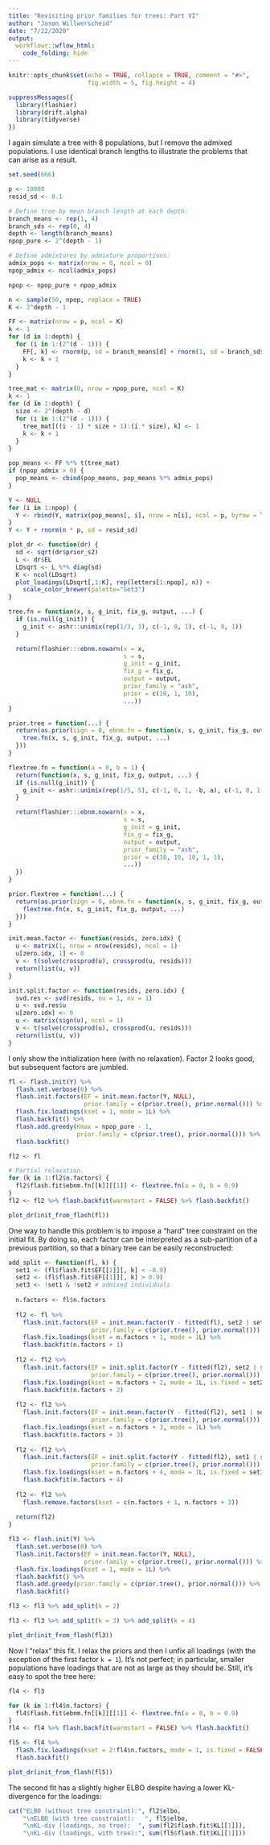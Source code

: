 ```yaml
---
title: "Revisiting prior families for trees: Part VI"
author: "Jason Willwerscheid"
date: "7/22/2020"
output:
  workflowr::wflow_html:
    code_folding: hide
---
```


```r
knitr::opts_chunk$set(echo = TRUE, collapse = TRUE, comment = "#>",
                      fig.width = 5, fig.height = 4)
```

```r
suppressMessages({
  library(flashier)
  library(drift.alpha)
  library(tidyverse)
})
```

I again simulate a tree with 8 populations, but I remove the admixed populations. I use identical branch lengths to illustrate the problems that can arise as a result.

```r
set.seed(666)

p <- 10000
resid_sd <- 0.1

# Define tree by mean branch length at each depth:
branch_means <- rep(1, 4)
branch_sds <- rep(0, 4)
depth <- length(branch_means)
npop_pure <- 2^(depth - 1)

# Define admixtures by admixture proportions:
admix_pops <- matrix(nrow = 0, ncol = 0)
npop_admix <- ncol(admix_pops)

npop <- npop_pure + npop_admix

n <- sample(50, npop, replace = TRUE)
K <- 2^depth - 1

FF <- matrix(nrow = p, ncol = K)
k <- 1
for (d in 1:depth) {
  for (i in 1:(2^(d - 1))) {
    FF[, k] <- rnorm(p, sd = branch_means[d] + rnorm(1, sd = branch_sds[d]))
    k <- k + 1
  }
}

tree_mat <- matrix(0, nrow = npop_pure, ncol = K)
k <- 1
for (d in 1:depth) {
  size <- 2^(depth - d)
  for (i in 1:(2^(d - 1))) {
    tree_mat[((i - 1) * size + 1):(i * size), k] <- 1
    k <- k + 1
  }
}

pop_means <- FF %*% t(tree_mat)
if (npop_admix > 0) {
  pop_means <- cbind(pop_means, pop_means %*% admix_pops)
}

Y <- NULL
for (i in 1:npop) {
  Y <- rbind(Y, matrix(pop_means[, i], nrow = n[i], ncol = p, byrow = TRUE))
}
Y <- Y + rnorm(n * p, sd = resid_sd)

plot_dr <- function(dr) {
  sd <- sqrt(dr$prior_s2)
  L <- dr$EL
  LDsqrt <- L %*% diag(sd)
  K <- ncol(LDsqrt)
  plot_loadings(LDsqrt[,1:K], rep(letters[1:npop], n)) +
    scale_color_brewer(palette="Set3")
}

tree.fn = function(x, s, g_init, fix_g, output, ...) {
  if (is.null(g_init)) {
    g_init <- ashr::unimix(rep(1/3, 3), c(-1, 0, 1), c(-1, 0, 1))
  }

  return(flashier:::ebnm.nowarn(x = x,
                                s = s,
                                g_init = g_init,
                                fix_g = fix_g,
                                output = output,
                                prior_family = "ash",
                                prior = c(10, 1, 10),
                                ...))
}

prior.tree = function(...) {
  return(as.prior(sign = 0, ebnm.fn = function(x, s, g_init, fix_g, output) {
    tree.fn(x, s, g_init, fix_g, output, ...)
  }))
}

flextree.fn = function(a = 0, b = 1) {
  return(function(x, s, g_init, fix_g, output, ...) {
  if (is.null(g_init)) {
    g_init <- ashr::unimix(rep(1/5, 5), c(-1, 0, 1, -b, a), c(-1, 0, 1, -a, b))
  }

  return(flashier:::ebnm.nowarn(x = x,
                                s = s,
                                g_init = g_init,
                                fix_g = fix_g,
                                output = output,
                                prior_family = "ash",
                                prior = c(10, 10, 10, 1, 1),
                                ...))
  })
}

prior.flextree = function(...) {
  return(as.prior(sign = 0, ebnm.fn = function(x, s, g_init, fix_g, output) {
    flextree.fn(x, s, g_init, fix_g, output, ...)
  }))
}

init.mean.factor <- function(resids, zero.idx) {
  u <- matrix(1, nrow = nrow(resids), ncol = 1)
  u[zero.idx, 1] <- 0
  v <- t(solve(crossprod(u), crossprod(u, resids)))
  return(list(u, v))
}

init.split.factor <- function(resids, zero.idx) {
  svd.res <- svd(resids, nu = 1, nv = 1)
  u <- svd.res$u
  u[zero.idx] <- 0
  u <- matrix(sign(u), ncol = 1)
  v <- t(solve(crossprod(u), crossprod(u, resids)))
  return(list(u, v))
}
```

I only show the initialization here (with no relaxation). Factor 2 looks good, but subsequent factors are jumbled.

```r
fl <- flash.init(Y) %>%
  flash.set.verbose(0) %>%
  flash.init.factors(EF = init.mean.factor(Y, NULL), 
                     prior.family = c(prior.tree(), prior.normal())) %>%
  flash.fix.loadings(kset = 1, mode = 1L) %>%
  flash.backfit() %>%
  flash.add.greedy(Kmax = npop_pure - 1, 
                   prior.family = c(prior.tree(), prior.normal())) %>%
  flash.backfit()

fl2 <- fl

# Partial relaxation.
for (k in 1:fl2$n.factors) {
  fl2$flash.fit$ebnm.fn[[k]][[1]] <- flextree.fn(a = 0, b = 0.9)
}
fl2 <- fl2 %>% flash.backfit(warmstart = FALSE) %>% flash.backfit()

plot_dr(init_from_flash(fl))
```

One way to handle this problem is to impose a "hard" tree constraint on the initial fit. By doing so, each factor can be interpreted as a sub-partition of a previous partition, so that a binary tree can be easily reconstructed:

```r
add_split <- function(fl, k) {
  set1 <- (fl$flash.fit$EF[[1]][, k] < -0.9)
  set2 <- (fl$flash.fit$EF[[1]][, k] > 0.9)
  set3 <- !set1 & !set2 # admixed individuals
  
  n.factors <- fl$n.factors
  
  fl2 <- fl %>%
    flash.init.factors(EF = init.mean.factor(Y - fitted(fl), set2 | set3),
                       prior.family = c(prior.tree(), prior.normal())) %>%
    flash.fix.loadings(kset = n.factors + 1, mode = 1L) %>%
    flash.backfit(n.factors + 1)
  
  fl2 <- fl2 %>%
    flash.init.factors(EF = init.split.factor(Y - fitted(fl2), set2 | set3),
                       prior.family = c(prior.tree(), prior.normal())) %>%
    flash.fix.loadings(kset = n.factors + 2, mode = 1L, is.fixed = set2 | set3) %>%
    flash.backfit(n.factors + 2)
  
  fl2 <- fl2 %>%
    flash.init.factors(EF = init.mean.factor(Y - fitted(fl2), set1 | set3),
                       prior.family = c(prior.tree(), prior.normal())) %>%
    flash.fix.loadings(kset = n.factors + 3, mode = 1L) %>%
    flash.backfit(n.factors + 3)
  
  fl2 <- fl2 %>%
    flash.init.factors(EF = init.split.factor(Y - fitted(fl2), set1 | set3),
                       prior.family = c(prior.tree(), prior.normal())) %>%
    flash.fix.loadings(kset = n.factors + 4, mode = 1L, is.fixed = set1 | set3) %>%
    flash.backfit(n.factors + 4)
  
  fl2 <- fl2 %>%
    flash.remove.factors(kset = c(n.factors + 1, n.factors + 3))
  
  return(fl2)
}

fl3 <- flash.init(Y) %>%
  flash.set.verbose(0) %>%
  flash.init.factors(EF = init.mean.factor(Y, NULL), 
                     prior.family = c(prior.tree(), prior.normal())) %>%
  flash.fix.loadings(kset = 1, mode = 1L) %>%
  flash.backfit() %>%
  flash.add.greedy(prior.family = c(prior.tree(), prior.normal())) %>%
  flash.backfit()

fl3 <- fl3 %>% add_split(k = 2)

fl3 <- fl3 %>% add_split(k = 3) %>% add_split(k = 4)

plot_dr(init_from_flash(fl3))
```

Now I "relax" this fit. I relax the priors and then I unfix all loadings (with the exception of the first factor `k = 1`). It's not perfect; in particular, smaller populations have loadings that are not as large as they should be. Still, it's easy to spot the tree here:

```r
fl4 <- fl3

for (k in 1:fl4$n.factors) {
  fl4$flash.fit$ebnm.fn[[k]][[1]] <- flextree.fn(a = 0, b = 0.9)
}
fl4 <- fl4 %>% flash.backfit(warmstart = FALSE) %>% flash.backfit()

fl5 <- fl4 %>%
  flash.fix.loadings(kset = 2:fl4$n.factors, mode = 1, is.fixed = FALSE) %>%
  flash.backfit()

plot_dr(init_from_flash(fl5))
```

The second fit has a slightly higher ELBO despite having a lower KL-divergence for the loadings: 

```r
cat("ELBO (without tree constraint):", fl2$elbo,
    "\nELBO (with tree constraint):   ", fl5$elbo,
    "\nKL-div (loadings, no tree):  ", sum(fl2$flash.fit$KL[[1]]),
    "\nKL-div (loadings, with tree):", sum(fl5$flash.fit$KL[[1]]))
```
